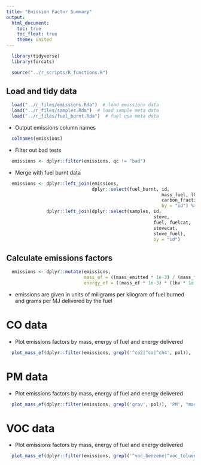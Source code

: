 ```yaml
---
title: "Emission Factor Summary"
output:
  html_document:
    toc: true
    toc_float: true
    theme: united
---
```


```r
  library(tidyverse)
  library(forcats)
```

```r
  source("../r_scripts/R_functions.R")
```

## Load and tidy data

```r
  load("../r_files/emissions.Rda")  # load emissions data
  load("../r_files/samples.Rda")  # load sample meta data
  load("../r_files/fuel_burnt.Rda")  # fuel use meta data
```

* Output emissions column names 

```r
  colnames(emissions)
```

* Filter out bad tests

```r
  emissions <- dplyr::filter(emissions, qc != "bad")
```

* Merge with fuel burnt data

```r
  emissions <- dplyr::left_join(emissions,
                                dplyr::select(fuel_burnt, id,
                                                          mass_fuel, lhv,
                                                          carbon_fraction),
                                                          by = "id") %>%
               dplyr::left_join(dplyr::select(samples, id,
                                                       stove,
                                                       fuel, fuelcat,
                                                       stovecat,
                                                       stove_fuel),
                                                       by = "id")
```

## Calculate emissions factors
 
```r
  emissions <- dplyr::mutate(emissions,
                             mass_ef = ((mass_emitted * 1e-3) / (mass_fuel * 1e-3)),  # mg / kg
                             energy_ef = ((mass_ef * 1e-3) * (lhv * 1e-3)))  # g / MJ
```

* emissions are given in units of miligrams per kilogram of fuel burned and grams per MJ delivered by the fuel

# CO data

* Plot emissions factors by mass, energy of fuel and energy delivered

```r
  plot_mass_ef(dplyr::filter(emissions, grepl('^co2|^co|^ch4', pol)), 'PM', "mass")
```

# PM data

* Plot emissions factors by mass, energy of fuel and energy delivered

```r
  plot_mass_ef(dplyr::filter(emissions, grepl('grav', pol)), 'PM', "mass")
```

# VOC data

* Plot emissions factors by mass, energy of fuel and energy delivered

```r
  plot_mass_ef(dplyr::filter(emissions, grepl('^voc_benzene|^voc_toluene', pol)), 'VOCs', "mass")
```
